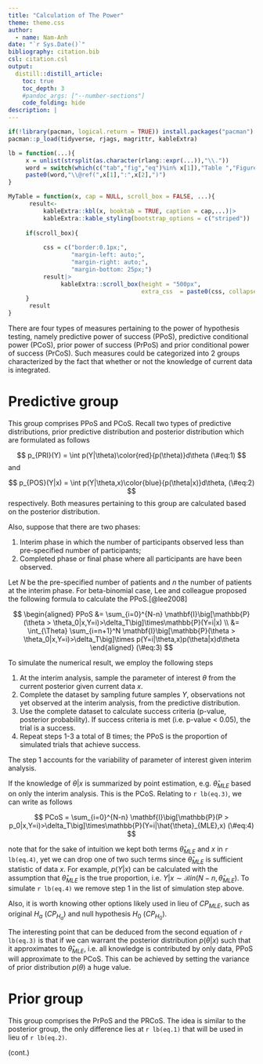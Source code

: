 ```yaml
---
title: "Calculation of The Power"
theme: theme.css
author:
  - name: Nam-Anh
date: "`r Sys.Date()`"
bibliography: citation.bib
csl: citation.csl
output:
  distill::distill_article:
    toc: true
    toc_depth: 3
    #pandoc_args: ["--number-sections"]
    code_folding: hide
description: |
---
```


\newcommand{\mf}[1]{\mathfrak{#1}}
\newcommand{\bf}[1]{\boldsymbol{#1}}
\usepackage{bbm}


```r
if(!library(pacman, logical.return = TRUE)) install.packages("pacman")
pacman::p_load(tidyverse, rjags, magrittr, kableExtra)

lb = function(...){
     x = unlist(strsplit(as.character(rlang::expr(...)),"\\."))
     word = switch(which(c("tab","fig","eq")%in% x[1]),"Table ","Figure ","Eq.")
     paste0(word,"\\@ref(",x[1],":",x[2],")")
}

MyTable = function(x, cap = NULL, scroll_box = FALSE, ...){
      result<-
          kableExtra::kbl(x, booktab = TRUE, caption = cap,...)|>
          kableExtra::kable_styling(bootstrap_options = c("striped"))
     
     if(scroll_box){
          
          css = c("border:0.1px;", 
                  "margin-left: auto;", 
                  "margin-right: auto;", 
                  "margin-bottom: 25px;")
          result|>  
               kableExtra::scroll_box(height = "500px",
                                      extra_css  = paste0(css, collapse = ""))
     }
      result
}
```

There are four types of measures pertaining to the power of hypothesis testing, namely predictive power of success (PPoS), predictive conditional power (PCoS), prior power of success (PrPoS) and prior conditional power of success (PrCoS). Such measures could be categorized into 2 groups characterized by the fact that whether or not the knowledge of current data is integrated.

# Predictive group 

This group comprises PPoS and PCoS. Recall two types of predictive distributions, prior predictive distribution and posterior distribution which are formulated as follows

$$
p_{PRI}(Y) = \int p(Y|\theta)\color{red}{p(\theta)}d\theta
(\#eq:1)
$$
and 

$$
p_{POS}(Y|x) = \int p(Y|\theta,x)\color{blue}{p(\theta|x)}d\theta,
(\#eq:2)
$$
respectively. Both measures pertaining to this group are calculated based on the posterior distribution.

Also, suppose that there are two phases: 

1. Interim phase in which the number of participants observed less than pre-specified number of participants;
2. Completed phase or final phase where all participants are have been observed.

Let $N$ be the pre-specified number of patients and $n$ the number of patients at the interim phase. For beta-binomial case, Lee and colleague proposed the following formula to calculate the PPoS.[@lee2008]

$$
\begin{aligned}
PPoS &= \sum_{i=0}^{N-n} \mathbf{I}\big[\mathbb{P}(\theta > \theta_0|x,Y=i)>\delta_T\big]\times\mathbb{P}(Y=i|x) \\
&= \int_{\Theta} \sum_{i=n+1}^N \mathbf{I}\big[\mathbb{P}(\theta > \theta_0|x,Y=i)>\delta_T\big]\times
p(Y=i|\theta,x)p(\theta|x)d\theta
\end{aligned}
(\#eq:3)
$$

To simulate the numerical result, we employ the following steps

1. At the interim analysis, sample the parameter of interest $\theta$ from the current posterior given current data $x$.
2. Complete the dataset by sampling future samples $Y$, observations not yet observed at the interim analysis, from the predictive distribution.
3. Use the complete dataset to calculate success criteria (p-value, posterior probability). If success criteria is met (i.e. p-value < 0.05), the trial is a success. 
4. Repeat steps 1-3 a total of B times; the PPoS is the proportion of simulated trials that achieve success.

The step 1 accounts for the variability of parameter of interest given interim analysis.

If the knowledge of $\theta|x$ is summarized by point estimation, e.g. $\hat{\theta}_{MLE}$ based on only the interim analysis. This is the PCoS. Relating to `r lb(eq.3)`, we can write as follows

$$
PCoS = \sum_{i=0}^{N-n} \mathbf{I}\big[\mathbb{P}(P > p_0|x,Y=i)>\delta_T\big]\times\mathbb{P}(Y=i|\hat{\theta}_{MLE},x) 
(\#eq:4)
$$

note that for the sake of intuition we kept both terms $\hat{\theta}_{MLE}$ and $x$ in `r lb(eq.4)`, yet we can drop one of two such terms since $\hat{\theta}_{MLE}$ is sufficient statistic of data $x$. For example, $p(Y|x)$ can be calculated with the assumption that $\hat{\theta}_{MLE}$ is the true proportion, i.e. $Y|x \sim \mathcal{B}in(N-n,\hat{\theta}_{MLE})$. To simulate `r lb(eq.4)` we remove step 1 in the list of simulation step above. 

Also, it is worth knowing other options likely used in lieu of $CP_{MLE}$, such as original $H_a$ $(CP_{H_a})$ and null hypothesis $H_0$ $(CP_{H_0})$. 

The interesting point that can be deduced from the second equation of `r lb(eq.3)` is that if we can warrant the posterior distribution $p(\theta|x)$ such that it approximates to $\hat{\theta}_{MLE}$, i.e. all knowledge is contributed by only data, PPoS will approximate to the PCoS. This can be achieved by setting the variance of prior distribution $p(\theta)$ a huge value. 

# Prior group

This group comprises the PrPoS and the PRCoS. The idea is similar to the posterior group, the only difference lies at `r lb(eq.1)` that will be used in lieu of `r lb(eq.2)`. 

(cont.)






























